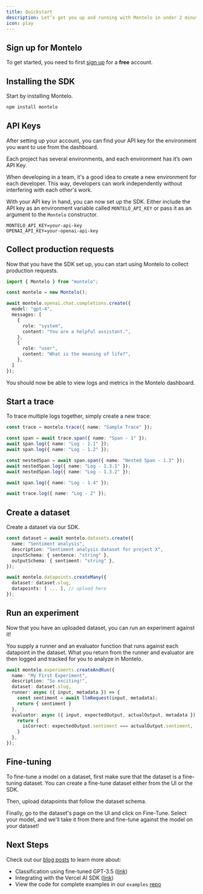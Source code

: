 ```yaml
---
title: Quickstart
description: Let’s get you up and running with Montelo in under 2 minutes.
icon: play
---
```


## Sign up for Montelo

To get started, you need to first [sign up](https://app.montelo.ai/auth/register) for a **free** account.

## Installing the SDK

Start by installing Montelo.

```sh
npm install montelo
```

## API Keys

After setting up your account, you can find your API key for the environment you want to use from the dashboard.

<Note>Each project has several environments, and each environment has it’s own API Key.</Note>

When developing in a team, it's a good idea to create a new environment for each developer.
This way, developers can work independently without interfering with each other's work.

With your API key in hand, you can now set up the SDK.
Either include the API key as an environment variable called `MONTELO_API_KEY` or pass it as an argument to the `Montelo` constructor.

```dotenv .env
MONTELO_API_KEY=your-api-key
OPENAI_API_KEY=your-openai-api-key
```


## Collect production requests

Now that you have the SDK set up, you can start using Montelo to collect production requests.

```typescript main.ts
import { Montelo } from "montelo";

const montelo = new Montelo();

await montelo.openai.chat.completions.create({
  model: "gpt-4",
  messages: [
    {
      role: "system",
      content: "You are a helpful assistant.",
    },
    {
      role: "user",
      content: "What is the meaning of life?",
    },
  ]
});
```

You should now be able to view logs and metrics in the Montelo dashboard.

## Start a trace

To trace multiple logs together, simply create a new trace:

```typescript
const trace = montelo.trace({ name: "Sample Trace" });

const span = await trace.span({ name: "Span - 1" });
await span.log({ name: "Log - 1.1" });
await span.log({ name: "Log - 1.2" });

const nestedSpan = await span.span({ name: "Nested Span - 1.3" });
await nestedSpan.log({ name: "Log - 1.3.1" });
await nestedSpan.log({ name: "Log - 1.3.2" });

await span.log({ name: "Log - 1.4" });

await trace.log({ name: "Log - 2" });
```

## Create a dataset

Create a dataset via our SDK.

```typescript
const dataset = await montelo.datasets.create({
  name: "Sentiment analysis",
  description: "Sentiment analysis dataset for project X",
  inputSchema: { sentence: "string" },
  outputSchema: { sentiment: "string" },
});

await montelo.datapoints.createMany({
  dataset: dataset.slug,
  datapoints: [ ... ], // upload here
});
```

## Run an experiment

Now that you have an uploaded dataset, you can run an experiment against it!

You supply a runner and an evaluator function that runs against each datapoint in the dataset. What you return from
the runner and evaluator are then logged and tracked for you to analyze in Montelo.

```typescript
await montelo.experiments.createAndRun({
  name: "My First Experiment",
  description: "So exciting!",
  dataset: dataset.slug,
  runner: async ({ input, metadata }) => {
    const sentiment = await llmRequest(input, metadata);
    return { sentiment }
  },
  evaluator: async ({ input, expectedOutput, actualOutput, metadata }) => {
    return {
      isCorrect: expectedOutput.sentiment === actualOutput.sentiment,
    }
  },
});
```

## Fine-tuning

To fine-tune a model on a dataset, first make sure that the dataset is a fine-tuning dataset. You can create a fine-tune
dataset either from the UI or the SDK.

Then, upload datapoints that follow the dataset schema.

Finally, go to the dataset's page on the UI and click on Fine-Tune. Select your model, and we'll take it from there and
fine-tune against the model on your dataset!

## Next Steps

Check out our [blog posts](https://montelo.ai/blog) to learn more about:

- Classification using fine-tuned GPT-3.5 ([link](https://www.montelo.ai/blog/classification-using-fine-tuned-gpt3-5-in-typescript))
- Integrating with the Vercel AI SDK ([link](https://www.montelo.ai/blog/montelo-vercel-ai-sdk-v3-tutorial))
- View the code for complete examples in our `examples` [repo](https://github.com/montelo-org/examples)

